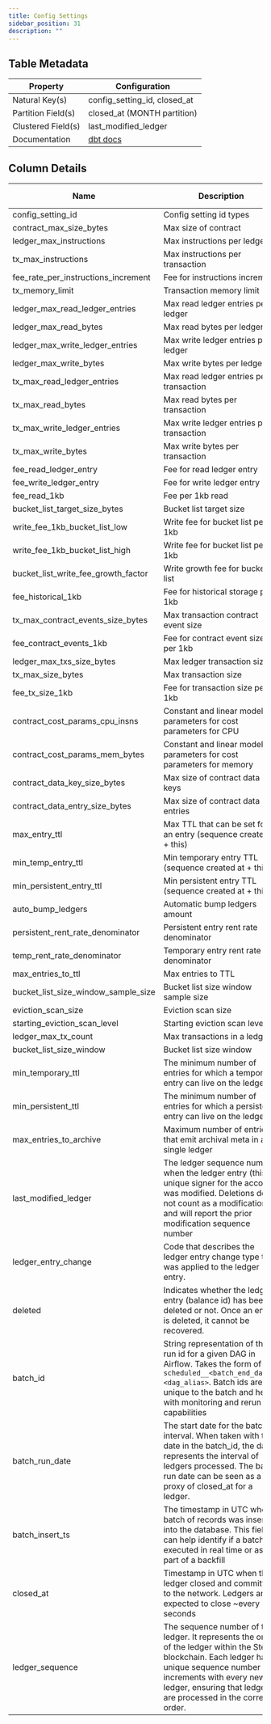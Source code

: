 ```yaml
---
title: Config Settings
sidebar_position: 31
description: ""
---
```


<div className="scoped-data-dictionary-table">

## Table Metadata

| Property | Configuration |
| --- | --- |
| Natural Key(s) | config_setting_id, closed_at |
| Partition Field(s) | closed_at (MONTH partition) |
| Clustered Field(s) | last_modified_ledger |
| Documentation | [dbt docs](http://www.stellar-dbt-docs.com/#!/source/source.stellar_dbt_public.crypto_stellar.config_settings) |

## Column Details

| Name | Description | Data Type | Domain Values | Required? | Notes |
| --- | --- | --- | --- | --- | --- |
| config_setting_id | Config setting id types | integer |  | Yes |  |
| contract_max_size_bytes | Max size of contract | integer |  | No |  |
| ledger_max_instructions | Max instructions per ledger | integer |  | No |  |
| tx_max_instructions | Max instructions per transaction | integer |  | No |  |
| fee_rate_per_instructions_increment | Fee for instructions increment | integer |  | No |  |
| tx_memory_limit | Transaction memory limit | integer |  | No |  |
| ledger_max_read_ledger_entries | Max read ledger entries per ledger | integer |  | No |  |
| ledger_max_read_bytes | Max read bytes per ledger | integer |  | No |  |
| ledger_max_write_ledger_entries | Max write ledger entries per ledger | integer |  | No |  |
| ledger_max_write_bytes | Max write bytes per ledger | integer |  | No |  |
| tx_max_read_ledger_entries | Max read ledger entries per transaction | integer |  | No |  |
| tx_max_read_bytes | Max read bytes per transaction | integer |  | No |  |
| tx_max_write_ledger_entries | Max write ledger entries per transaction | integer |  | No |  |
| tx_max_write_bytes | Max write bytes per transaction | integer |  | No |  |
| fee_read_ledger_entry | Fee for read ledger entry | integer |  | No |  |
| fee_write_ledger_entry | Fee for write ledger entry | integer |  | No |  |
| fee_read_1kb | Fee per 1kb read | integer |  | No |  |
| bucket_list_target_size_bytes | Bucket list target size | integer |  | No |  |
| write_fee_1kb_bucket_list_low | Write fee for bucket list per 1kb | integer |  | No |  |
| write_fee_1kb_bucket_list_high | Write fee for bucket list per 1kb | integer |  | No |  |
| bucket_list_write_fee_growth_factor | Write growth fee for bucket list | integer |  | No |  |
| fee_historical_1kb | Fee for historical storage per 1kb | integer |  | No |  |
| tx_max_contract_events_size_bytes | Max transaction contract event size | integer |  | No |  |
| fee_contract_events_1kb | Fee for contract event size per 1kb | integer |  | No |  |
| ledger_max_txs_size_bytes | Max ledger transaction size | integer |  | No |  |
| tx_max_size_bytes | Max transaction size | integer |  | No |  |
| fee_tx_size_1kb | Fee for transaction size per 1kb | integer |  | No |  |
| contract_cost_params_cpu_insns | Constant and linear model parameters for cost parameters for CPU | integer |  | No |  |
| contract_cost_params_mem_bytes | Constant and linear model parameters for cost parameters for memory | integer |  | No |  |
| contract_data_key_size_bytes | Max size of contract data keys | integer |  | No |  |
| contract_data_entry_size_bytes | Max size of contract data entries | integer |  | No |  |
| max_entry_ttl | Max TTL that can be set for an entry (sequence created at + this) | integer |  | No |  |
| min_temp_entry_ttl | Min temporary entry TTL (sequence created at + this) | integer |  | No |  |
| min_persistent_entry_ttl | Min persistent entry TTL (sequence created at + this) | integer |  | No |  |
| auto_bump_ledgers | Automatic bump ledgers amount | integer |  | No |  |
| persistent_rent_rate_denominator | Persistent entry rent rate denominator | integer |  | No |  |
| temp_rent_rate_denominator | Temporary entry rent rate denominator | integer |  | No |  |
| max_entries_to_ttl | Max entries to TTL | integer |  | No |  |
| bucket_list_size_window_sample_size | Bucket list size window sample size | integer |  | No |  |
| eviction_scan_size | Eviction scan size | integer |  | No |  |
| starting_eviction_scan_level | Starting eviction scan level | integer |  | No |  |
| ledger_max_tx_count | Max transactions in a ledger | integer |  | No |  |
| bucket_list_size_window | Bucket list size window | integer |  | No |  |
| min_temporary_ttl | The minimum number of entries for which a temporary entry can live on the ledger | integer |  | No |  |
| min_persistent_ttl | The minimum number of entries for which a persisted entry can live on the ledger | integer |  | No |  |
| max_entries_to_archive | Maximum number of entries that emit archival meta in a single ledger | integer |  | No |  |
| last_modified_ledger | The ledger sequence number when the ledger entry (this unique signer for the account) was modified. Deletions do not count as a modification and will report the prior modification sequence number | integer |  | Yes |  |
| ledger_entry_change | Code that describes the ledger entry change type that was applied to the ledger entry. | integer |  | Yes |  |
| deleted | Indicates whether the ledger entry (balance id) has been deleted or not. Once an entry is deleted, it cannot be recovered. | boolean |  | Yes |  |
| batch_id | String representation of the run id for a given DAG in Airflow. Takes the form of `scheduled__<batch_end_date>-<dag_alias>`. Batch ids are unique to the batch and help with monitoring and rerun capabilities | string |  | Yes |  |
| batch_run_date | The start date for the batch interval. When taken with the date in the batch_id, the date represents the interval of ledgers processed. The batch run date can be seen as a proxy of closed_at for a ledger. | datetime |  | Yes |  |
| batch_insert_ts | The timestamp in UTC when a batch of records was inserted into the database. This field can help identify if a batch executed in real time or as part of a backfill | timestamp |  | Yes |  |
| closed_at | Timestamp in UTC when this ledger closed and committed to the network. Ledgers are expected to close ~every 5 seconds | timestamp |  | Yes |  |
| ledger_sequence | The sequence number of this ledger. It represents the order of the ledger within the Stellar blockchain. Each ledger has a unique sequence number that increments with every new ledger, ensuring that ledgers are processed in the correct order. | integer |  | Yes |  |

</div>
